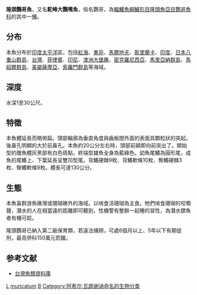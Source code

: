 {{Speciesbox
| taxon = Bolbometopon muricatum
| binomial_authority = [[Achille_Valenciennes|Valenciennes]], 1840
| image = Bolbometopon muricatum.jpg
| status= VU
| status_system = IUCN3.1
| synonyms = * ''Bolbometopon muricatus''-Valenciennes, 1840
* ''Callyodon muricatus''-Valenciennes, 1840
* ''Scarus muricatus''-Valenciennes, 1840
}}

'''隆頭鸚哥魚'''，又名'''駝峰大鸚嘴魚'''，俗名鸚哥，為[[輻鰭魚綱|輻鰭魚綱]][[鱸形目|鱸形目]][[隆頭魚亞目|隆頭魚亞目]][[鸚哥魚科|鸚哥魚科]]的其中一[[種|種]]。

==分布==
本魚分布於[[印度|印度]][[太平洋|太平洋]]區，包括[[紅海|紅海]]、[[東非|東非]]、[[馬爾地夫|馬爾地夫]]、[[斯里蘭卡|斯里蘭卡]]、[[印度|印度]]、[[日本|日本]][[八重山群島|八重山群島]]、[[台灣|台灣]]、[[菲律賓|菲律賓]]、[[印尼|印尼]]、[[澳洲|澳洲]][[大堡礁|大堡礁]]、[[密克羅尼西亞|密克羅尼西亞]]、[[馬里亞納群島|馬里亞納群島]]、[[馬紹爾群島|馬紹爾群島]]、[[美屬薩摩亞|美屬薩摩亞]]、[[索羅門群島|索羅門群島]]等海域。

==深度==
水深1至30公尺。

==特徵==
本魚體延長而略側扁。頭部輪廓為垂直角度與齒板間外面的表面具顆粒狀的突起。後鼻孔明顯的大於前鼻孔。本魚約20公分左右時，頭部前額即向前突出了。開始型的雌魚體灰黑部有白色斑點，終端型雄魚全身為藍綠色。幼魚尾鰭為圓形尾，成魚的尾鰭上、下葉延長呈雙凹型尾。背鰭硬棘9枚、背鰭軟條10枚、臀鰭硬棘3枚、臀鰭軟條9枚。體長可達130公分。

==生態==
本魚喜群游魚礁灣或珊瑚礁外的海域。以啃食活珊瑚為主食。牠們啃食珊瑚的咬嚼聲，潛水的人在相當遠的距離即可聽到，性機警有整群一起睡的習性，為潛水鏢魚者有機可趁。

隆頭鸚哥已納入第二級保育類，若違法捕撈，可處6個月以上、5年以下有期徒刑，最高併科150萬元罰鍰。

==参考文献==
{{Commonscat|Bolbometopon muricatum}}
*[http://fishdb.sinica.edu.tw/ 台灣魚類資料庫] {{Wayback|url=http://fishdb.sinica.edu.tw/ |date=20160304193340 }}
{{Taxonbar}}

[[Category:食用魚|L]]
[[Category:大鸚嘴魚屬|muricatum]]
[[Category:1840年描述的魚類|B]]
[[Category:阿希尔·瓦朗谢讷命名的生物分类|Category:阿希尔·瓦朗谢讷命名的生物分类]]